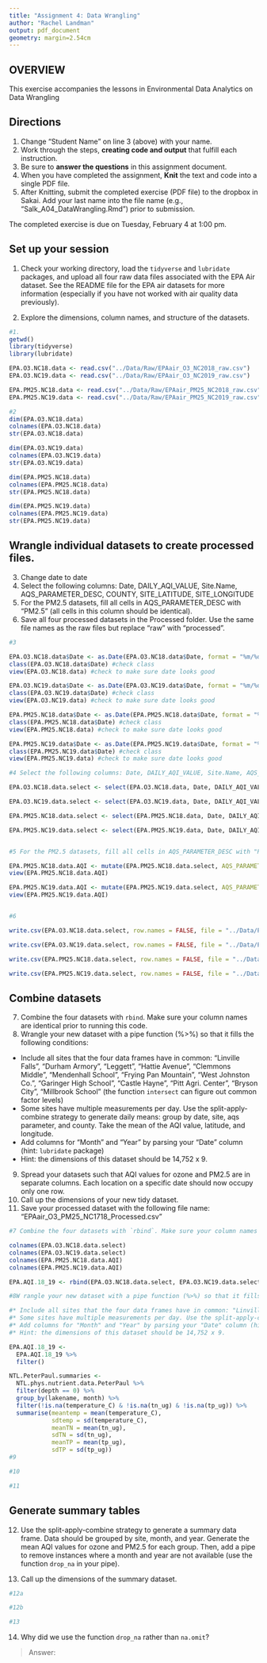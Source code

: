 ```yaml
---
title: "Assignment 4: Data Wrangling"
author: "Rachel Landman"
output: pdf_document
geometry: margin=2.54cm
---
```


## OVERVIEW

This exercise accompanies the lessons in Environmental Data Analytics on Data Wrangling 

## Directions
1. Change "Student Name" on line 3 (above) with your name.
3. Work through the steps, **creating code and output** that fulfill each instruction.
4. Be sure to **answer the questions** in this assignment document.
6. When you have completed the assignment, **Knit** the text and code into a single PDF file.
8. After Knitting, submit the completed exercise (PDF file) to the dropbox in Sakai. Add your last name into the file name (e.g., "Salk_A04_DataWrangling.Rmd") prior to submission.

The completed exercise is due on Tuesday, February 4 at 1:00 pm.

## Set up your session 
1. Check your working directory, load the `tidyverse` and `lubridate` packages, and upload all four raw data files associated with the EPA Air dataset. See the README file for the EPA air datasets for more information (especially if you have not worked with air quality data previously). 

2. Explore the dimensions, column names, and structure of the datasets. 

```r
#1.
getwd()
library(tidyverse)
library(lubridate)

EPA.O3.NC18.data <- read.csv("../Data/Raw/EPAair_O3_NC2018_raw.csv")
EPA.O3.NC19.data <- read.csv("../Data/Raw/EPAair_O3_NC2019_raw.csv")

EPA.PM25.NC18.data <- read.csv("../Data/Raw/EPAair_PM25_NC2018_raw.csv")
EPA.PM25.NC19.data <- read.csv("../Data/Raw/EPAair_PM25_NC2019_raw.csv")

#2
dim(EPA.O3.NC18.data)
colnames(EPA.O3.NC18.data)
str(EPA.O3.NC18.data)

dim(EPA.O3.NC19.data)
colnames(EPA.O3.NC19.data)
str(EPA.O3.NC19.data)

dim(EPA.PM25.NC18.data)
colnames(EPA.PM25.NC18.data)
str(EPA.PM25.NC18.data)

dim(EPA.PM25.NC19.data)
colnames(EPA.PM25.NC19.data)
str(EPA.PM25.NC19.data)

```

## Wrangle individual datasets to create processed files.
3. Change date to date
4. Select the following columns: Date, DAILY_AQI_VALUE, Site.Name, AQS_PARAMETER_DESC, COUNTY, SITE_LATITUDE, SITE_LONGITUDE
5. For the PM2.5 datasets, fill all cells in AQS_PARAMETER_DESC with "PM2.5" (all cells in this column should be identical).
6. Save all four processed datasets in the Processed folder. Use the same file names as the raw files but replace "raw" with "processed".

```r
#3

EPA.O3.NC18.data$Date <- as.Date(EPA.O3.NC18.data$Date, format = "%m/%d/%Y")
class(EPA.O3.NC18.data$Date) #check class
view(EPA.O3.NC18.data) #check to make sure date looks good

EPA.O3.NC19.data$Date <- as.Date(EPA.O3.NC19.data$Date, format = "%m/%d/%Y")
class(EPA.O3.NC19.data$Date) #check class
view(EPA.O3.NC19.data) #check to make sure date looks good

EPA.PM25.NC18.data$Date <- as.Date(EPA.PM25.NC18.data$Date, format = "%m/%d/%Y")
class(EPA.PM25.NC18.data$Date) #check class
view(EPA.PM25.NC18.data) #check to make sure date looks good

EPA.PM25.NC19.data$Date <- as.Date(EPA.PM25.NC19.data$Date, format = "%m/%d/%Y")
class(EPA.PM25.NC19.data$Date) #check class
view(EPA.PM25.NC19.data) #check to make sure date looks good

#4 Select the following columns: Date, DAILY_AQI_VALUE, Site.Name, AQS_PARAMETER_DESC, COUNTY, SITE_LATITUDE, SITE_LONGITUDE

EPA.O3.NC18.data.select <- select(EPA.O3.NC18.data, Date, DAILY_AQI_VALUE, Site.Name, AQS_PARAMETER_DESC, COUNTY:SITE_LONGITUDE)

EPA.O3.NC19.data.select <- select(EPA.O3.NC19.data, Date, DAILY_AQI_VALUE, Site.Name, AQS_PARAMETER_DESC, COUNTY:SITE_LONGITUDE)

EPA.PM25.NC18.data.select <- select(EPA.PM25.NC18.data, Date, DAILY_AQI_VALUE, Site.Name, AQS_PARAMETER_DESC, COUNTY:SITE_LONGITUDE)

EPA.PM25.NC19.data.select <- select(EPA.PM25.NC19.data, Date, DAILY_AQI_VALUE, Site.Name, AQS_PARAMETER_DESC, COUNTY:SITE_LONGITUDE)


#5 For the PM2.5 datasets, fill all cells in AQS_PARAMETER_DESC with "PM2.5" (all cells in this column should be identical).

EPA.PM25.NC18.data.AQI <- mutate(EPA.PM25.NC18.data.select, AQS_PARAMETER_DESC = ("PM2.5"))
view(EPA.PM25.NC18.data.AQI)

EPA.PM25.NC19.data.AQI <- mutate(EPA.PM25.NC19.data.select, AQS_PARAMETER_DESC = ("PM2.5"))
view(EPA.PM25.NC19.data.AQI)


#6

write.csv(EPA.O3.NC18.data.select, row.names = FALSE, file = "../Data/Processed/EPAair_O3_NC2018_processed.csv")

write.csv(EPA.O3.NC19.data.select, row.names = FALSE, file = "../Data/Processed/EPAair_O3_NC2019_processed.csv")

write.csv(EPA.PM25.NC18.data.select, row.names = FALSE, file = "../Data/Processed/EPAair_PM25_NC2018_processed.csv")

write.csv(EPA.PM25.NC19.data.select, row.names = FALSE, file = "../Data/Processed/EPAair_PM25_NC2019_processed.csv")

```


## Combine datasets
7. Combine the four datasets with `rbind`. Make sure your column names are identical prior to running this code. 
8. Wrangle your new dataset with a pipe function (%>%) so that it fills the following conditions: 

* Include all sites that the four data frames have in common: "Linville Falls", "Durham Armory", "Leggett", "Hattie Avenue", "Clemmons Middle", "Mendenhall School", "Frying Pan Mountain", "West Johnston Co.", "Garinger High School", "Castle Hayne", "Pitt Agri. Center", "Bryson City", "Millbrook School" (the function `intersect` can figure out common factor levels)
* Some sites have multiple measurements per day. Use the split-apply-combine strategy to generate daily means: group by date, site, aqs parameter, and county. Take the mean of the AQI value, latitude, and longitude.
* Add columns for "Month" and "Year" by parsing your "Date" column (hint: `lubridate` package)
* Hint: the dimensions of this dataset should be 14,752 x 9.

9. Spread your datasets such that AQI values for ozone and PM2.5 are in separate columns. Each location on a specific date should now occupy only one row.
10. Call up the dimensions of your new tidy dataset.
11. Save your processed dataset with the following file name: "EPAair_O3_PM25_NC1718_Processed.csv"

```r
#7 Combine the four datasets with `rbind`. Make sure your column names are identical prior to running this code.

colnames(EPA.O3.NC18.data.select)
colnames(EPA.O3.NC19.data.select)
colnames(EPA.PM25.NC18.data.AQI)
colnames(EPA.PM25.NC19.data.AQI)

EPA.AQI.18_19 <- rbind(EPA.O3.NC18.data.select, EPA.O3.NC19.data.select, EPA.PM25.NC18.data.AQI, EPA.PM25.NC19.data.AQI)

#8W rangle your new dataset with a pipe function (%>%) so that it fills the following conditions: 

#* Include all sites that the four data frames have in common: "Linville Falls", "Durham Armory", #"Leggett", "Hattie Avenue", "Clemmons Middle", "Mendenhall School", "Frying Pan Mountain", "West #Johnston Co.", "Garinger High School", "Castle Hayne", "Pitt Agri. Center", "Bryson City", #"Millbrook School" (the function `intersect` can figure out common factor levels)
#* Some sites have multiple measurements per day. Use the split-apply-combine strategy to generate daily means: group by date, site, aqs parameter, and county. Take the mean of the AQI value, latitude, and longitude.
#* Add columns for "Month" and "Year" by parsing your "Date" column (hint: `lubridate` package)
#* Hint: the dimensions of this dataset should be 14,752 x 9.

EPA.AQI.18_19 <-
  EPA.AQI.18_19 %>%
  filter()

NTL.PeterPaul.summaries <- 
  NTL.phys.nutrient.data.PeterPaul %>%
  filter(depth == 0) %>%
  group_by(lakename, month) %>%
  filter(!is.na(temperature_C) & !is.na(tn_ug) & !is.na(tp_ug)) %>%
  summarise(meantemp = mean(temperature_C), 
            sdtemp = sd(temperature_C), 
            meanTN = mean(tn_ug), 
            sdTN = sd(tn_ug), 
            meanTP = mean(tp_ug), 
            sdTP = sd(tp_ug))
#9

#10

#11

```


## Generate summary tables
12. Use the split-apply-combine strategy to generate a summary data frame. Data should be grouped by site, month, and year. Generate the mean AQI values for ozone and PM2.5 for each group. Then, add a pipe to remove instances where a month and year are not available (use the function `drop_na` in your pipe). 

13. Call up the dimensions of the summary dataset.

```r
#12a

#12b

#13

```

14. Why did we use the function `drop_na` rather than `na.omit`?

> Answer: 
